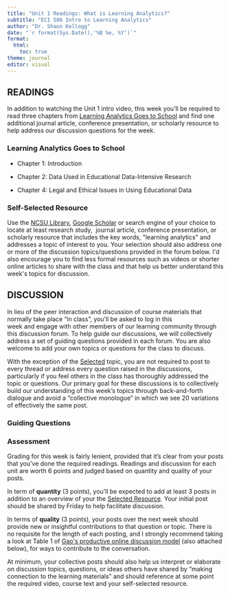 ```yaml
---
title: "Unit 1 Readings: What is Learning Analytics?"
subtitle: "ECI 586 Intro to Learning Analytics"
author: "Dr. Shaun Kellogg"
date: "`r format(Sys.Date(),'%B %e, %Y')`"
format:
  html:
    toc: true
theme: journal
editor: visual
---
```


## READINGS

In addition to watching the Unit 1 intro video, this week you'll be required to read three chapters from [Learning Analytics Goes to School](https://catalog.lib.ncsu.edu/catalog/NCSU4862134) and find one additional journal article, conference presentation, or scholarly resource to help address our discussion questions for the week. 

### Learning Analytics Goes to School

-   Chapter 1: Introduction 

-   Chapter 2: Data Used in Educational Data-Intensive Research

-   Chapter 4: Legal and Ethical Issues in Using Educational Data

### Self-Selected Resource 

Use the [NCSU Library](https://www.lib.ncsu.edu/#articles), [Google Scholar](https://scholar.google.com/) or search engine of your choice to locate at least research study,  journal article, conference presentation, or scholarly resource that includes the key words, \"learning analytics\" and addresses a topic of interest to you. Your selection should also address one or more of the discussion topics/questions provided in the forum below. I\'d also encourage you to find less formal resources such as videos or shorter online articles to share with the class and that help us better understand this week\'s topics for discussion. 

## DISCUSSION

In lieu of the peer interaction and discussion of course materials that normally take place "in class", you'll be asked to log in this week and engage with other members of our learning community through this discussion forum. To help guide our discussions, we will collectively address a set of guiding questions provided in each forum. You are also welcome to add your own topics or questions for the class to discuss.

With the exception of the [Selected](https://moodle-courses2122.wolfware.ncsu.edu/mod/forum/discuss.php?d=74662) topic, you are not required to post to every thread or address every question raised in the discussions, particularly if you feel others in the class has thoroughly addressed the topic or questions. Our primary goal for these discussions is to collectively build our understanding of this week's topics through back-and-forth dialogue and avoid a "collective monologue" in which we see 20 variations of effectively the same post.

### Guiding Questions

### Assessment

Grading for this week is fairly lenient, provided that it's clear from your posts that you've done the required readings. Readings and discussion for each unit are worth 6 points and judged based on quantity and quality of your posts.

In term of **quantity** (3 points), you'll be expected to add at least 3 posts in addition to an overview of your the [Selected Resource](https://moodle-courses2122.wolfware.ncsu.edu/mod/forum/discuss.php?d=74662). Your initial post should be shared by Friday to help facilitate discussion.  

In terms of **quality** (3 points), your posts over the next week should provide new or insightful contributions to that question or topic. There is no requisite for the length of each posting, and I strongly recommend taking a look at Table 1 of [Gao\'s productive online discussion model](https://moodle-courses2122.wolfware.ncsu.edu/pluginfile.php/656423/mod_forum/post/161249/Gao%2C%20Wang%2C%20Sun%20-%202009%20-%20A%20new%20model%20of%20productive%20online%20discussion%20and%20its%20implications%20for%20research%20and%20instruction.pdf?time=1629368988570) (also attached below), for ways to contribute to the conversation. 

At minimum, your collective posts should also help us interpret or elaborate on discussion topics, questions, or ideas others have shared by "making connection to the learning materials" and should reference at some point the required video, course text and your self-selected resource.
